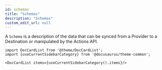 ```yaml
---
id: schemas
title: "Schemas"
description: "Schemas"
custom_edit_url: null
---
```




A `Schema` is a description of the data that can be synced from a Provider to a Destination or manipulated by the Actions API.



```mdx-code-block
import DocCardList from '@theme/DocCardList';
import {useCurrentSidebarCategory} from '@docusaurus/theme-common';

<DocCardList items={useCurrentSidebarCategory().items}/>
```
      
